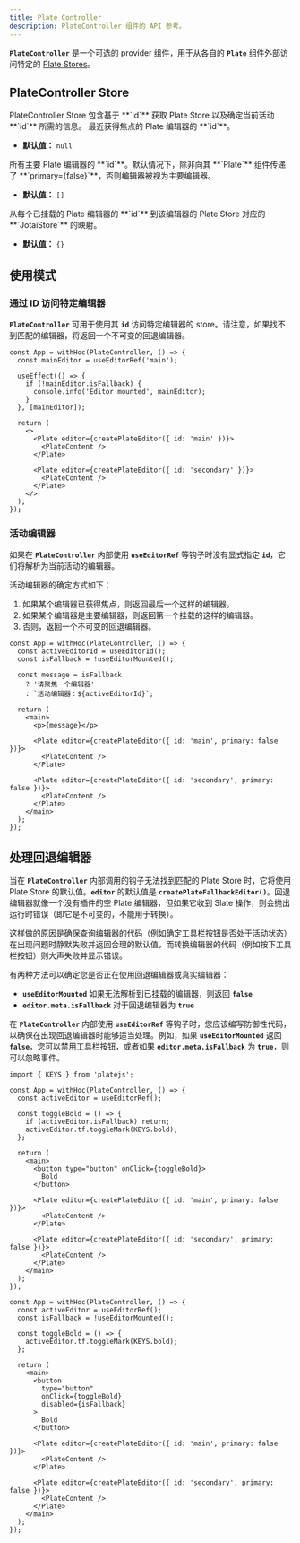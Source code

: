 ```yaml
---
title: Plate Controller
description: PlateController 组件的 API 参考。
---
```


**`PlateController`** 是一个可选的 provider 组件，用于从各自的 **`Plate`** 组件外部访问特定的 [Plate Stores](/docs/api/core/store)。

## PlateController Store

<API name="PlateController">
PlateController Store 包含基于 **`id`** 获取 Plate Store 以及确定当前活动 **`id`** 所需的信息。

<APIState>
<APIItem name="activeId" type="string | null">
最近获得焦点的 Plate 编辑器的 **`id`**。

- **默认值：** `null`
</APIItem>

<APIItem name="primaryEditorIds" type="string[]">
所有主要 Plate 编辑器的 **`id`**。默认情况下，除非向其 **`Plate`** 组件传递了 **`primary={false}`**，否则编辑器被视为主要编辑器。

- **默认值：** `[]`
</APIItem>

<APIItem name="editorStores" type="Record<string, JotaiStore | null>">
从每个已挂载的 Plate 编辑器的 **`id`** 到该编辑器的 Plate Store 对应的 **`JotaiStore`** 的映射。

- **默认值：** `{}`
</APIItem>
</APIState>
</API>

## 使用模式

### 通过 ID 访问特定编辑器

**`PlateController`** 可用于使用其 **`id`** 访问特定编辑器的 store。请注意，如果找不到匹配的编辑器，将返回一个不可变的回退编辑器。

```tsx
const App = withHoc(PlateController, () => {
  const mainEditor = useEditorRef('main');
  
  useEffect(() => {
    if (!mainEditor.isFallback) {
      console.info('Editor mounted', mainEditor);
    }
  }, [mainEditor]);
  
  return (
    <>
      <Plate editor={createPlateEditor({ id: 'main' })}>
        <PlateContent />
      </Plate>
    
      <Plate editor={createPlateEditor({ id: 'secondary' })}>
        <PlateContent />
      </Plate>
    </>
  );
});
```

### 活动编辑器

如果在 **`PlateController`** 内部使用 **`useEditorRef`** 等钩子时没有显式指定 **`id`**，它们将解析为当前活动的编辑器。

活动编辑器的确定方式如下：

1. 如果某个编辑器已获得焦点，则返回最后一个这样的编辑器。
2. 如果某个编辑器是主要编辑器，则返回第一个挂载的这样的编辑器。
3. 否则，返回一个不可变的回退编辑器。

```tsx
const App = withHoc(PlateController, () => {
  const activeEditorId = useEditorId();
  const isFallback = !useEditorMounted();
  
  const message = isFallback
    ? '请聚焦一个编辑器'
    : `活动编辑器：${activeEditorId}`;
  
  return (
    <main>
      <p>{message}</p>
      
      <Plate editor={createPlateEditor({ id: 'main', primary: false })}>
        <PlateContent />
      </Plate>
    
      <Plate editor={createPlateEditor({ id: 'secondary', primary: false })}>
        <PlateContent />
      </Plate>
    </main>
  );
});
```

## 处理回退编辑器

当在 **`PlateController`** 内部调用的钩子无法找到匹配的 Plate Store 时，它将使用 Plate Store 的默认值。**`editor`** 的默认值是 **`createPlateFallbackEditor()`**。回退编辑器就像一个没有插件的空 Plate 编辑器，但如果它收到 Slate 操作，则会抛出运行时错误（即它是不可变的，不能用于转换）。

这样做的原因是确保查询编辑器的代码（例如确定工具栏按钮是否处于活动状态）在出现问题时静默失败并返回合理的默认值，而转换编辑器的代码（例如按下工具栏按钮）则大声失败并显示错误。

有两种方法可以确定您是否正在使用回退编辑器或真实编辑器：

- **`useEditorMounted`** 如果无法解析到已挂载的编辑器，则返回 **`false`**
- **`editor.meta.isFallback`** 对于回退编辑器为 **`true`**

在 **`PlateController`** 内部使用 **`useEditorRef`** 等钩子时，您应该编写防御性代码，以确保在出现回退编辑器时能够适当处理。例如，如果 **`useEditorMounted`** 返回 **`false`**，您可以禁用工具栏按钮，或者如果 **`editor.meta.isFallback`** 为 **`true`**，则可以忽略事件。

```tsx
import { KEYS } from 'platejs';

const App = withHoc(PlateController, () => {
  const activeEditor = useEditorRef();
  
  const toggleBold = () => {
    if (activeEditor.isFallback) return;
    activeEditor.tf.toggleMark(KEYS.bold);
  };
  
  return (
    <main>
      <button type="button" onClick={toggleBold}>
        Bold
      </button>
      
      <Plate editor={createPlateEditor({ id: 'main', primary: false })}>
        <PlateContent />
      </Plate>
    
      <Plate editor={createPlateEditor({ id: 'secondary', primary: false })}>
        <PlateContent />
      </Plate>
    </main>
  );
});
```

```tsx
const App = withHoc(PlateController, () => {
  const activeEditor = useEditorRef();
  const isFallback = !useEditorMounted();
  
  const toggleBold = () => {
    activeEditor.tf.toggleMark(KEYS.bold);
  };
  
  return (
    <main>
      <button
        type="button"
        onClick={toggleBold}
        disabled={isFallback}
      >
        Bold
      </button>
      
      <Plate editor={createPlateEditor({ id: 'main', primary: false })}>
        <PlateContent />
      </Plate>
    
      <Plate editor={createPlateEditor({ id: 'secondary', primary: false })}>
        <PlateContent />
      </Plate>
    </main>
  );
});
```
